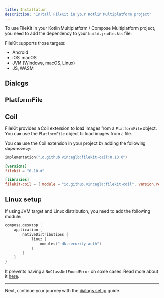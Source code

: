 ```yaml
---
title: Installation
description: 'Install FileKit in your Kotlin Multiplatform project'
---
```



To use FileKit in your Kotlin Multiplatform / Compose Multiplatform project, you need to add the dependency to your `build.gradle.kts` file.

FileKit supports those targets:
- Android
- iOS, macOS
- JVM (Windows, macOS, Linux)
- JS, WASM

## Dialogs

<VersionDialogs/>

## PlatformFile

<VersionCore/>

## Coil

FileKit provides a Coil extension to load images from a `PlatformFile` object. You can use the `PlatformFile` object to load images from a file.

You can use the Coil extension in your project by adding the following dependency:

<CodeGroup>

```kotlin build.gradle.kts
implementation("io.github.vinceglb:filekit-coil:0.10.0")
```

```toml libs.versions.toml
[versions]
filekit = "0.10.0"

[libraries]
filekit-coil = { module = "io.github.vinceglb:filekit-coil", version.ref = "filekit" }
```

</CodeGroup>

## Linux setup

If using JVM target and Linux distribution, you need to add the following module:

```kotlin build.gradle.kts
compose.desktop {
    application {
        nativeDistributions {
            linux {
                modules("jdk.security.auth")
            }
        }
    }
}
```

It prevents having a `NoClassDefFoundError` on some cases. Read more about it [here](https://github.com/vinceglb/FileKit/issues/107).

---

Next, continue your journey with the [dialogs setup](/dialogs/setup) guide.
